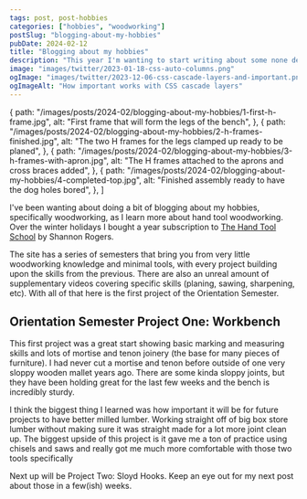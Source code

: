 ```yaml
---
tags: post, post-hobbies
categories: ["hobbies", "woodworking"]
postSlug: "blogging-about-my-hobbies"
pubDate: 2024-02-12
title: "Blogging about my hobbies"
description: "This year I'm wanting to start writing about some none dev things that I do."
image: "images/twitter/2023-01-18-css-auto-columns.png"
ogImage: "images/twitter/2023-12-06-css-cascade-layers-and-important.png"
ogImageAlt: "How important works with CSS cascade layers"
---
```



  {
    path: "/images/posts/2024-02/blogging-about-my-hobbies/1-first-h-frame.jpg",
    alt: "First frame that will form the legs of the bench",
  },
  {
    path: "/images/posts/2024-02/blogging-about-my-hobbies/2-h-frames-finished.jpg",
    alt: "The two H frames for the legs clamped up ready to be planed",
  },
  {
    path: "/images/posts/2024-02/blogging-about-my-hobbies/3-h-frames-with-apron.jpg",
    alt: "The H frames attached to the aprons and cross braces added",
  },
  {
    path: "/images/posts/2024-02/blogging-about-my-hobbies/4-completed-top.jpg",
    alt: "Finished assembly ready to have the dog holes bored",
  },
]

I've been wanting about doing a bit of blogging about my hobbies, specifically woodworking, as I learn more about hand tool woodworking. Over the winter holidays I bought a year subscription to [The Hand Tool School](https://handtoolschool.net/) by Shannon Rogers.

The site has a series of semesters that bring you from very little woodworking knowledge and minimal tools, with every project building upon the skills from the previous. There are also an unreal amount of supplementary videos covering specific skills (planing, sawing, sharpening, etc). With all of that here is the first project of the Orientation Semester.

## Orientation Semester Project One: Workbench

<div>
  <ImageGallery imageArry={imageArry} client:load />
</div>

This first project was a great start showing basic marking and measuring skills and lots of mortise and tenon joinery (the base for many pieces of furniture). I had never cut a mortise and tenon before outside of one very sloppy wooden mallet years ago. There are some kinda sloppy joints, but they have been holding great for the last few weeks and the bench is incredibly sturdy.

I think the biggest thing I learned was how important it will be for future projects to have better milled lumber. Working straight off of big box store lumber without making sure it was straight made for a lot more joint clean up. The biggest upside of this project is it gave me a ton of practice using chisels and saws and really got me much more comfortable with those two tools specifically

Next up will be Project Two: Sloyd Hooks. Keep an eye out for my next post about those in a few(ish) weeks.
